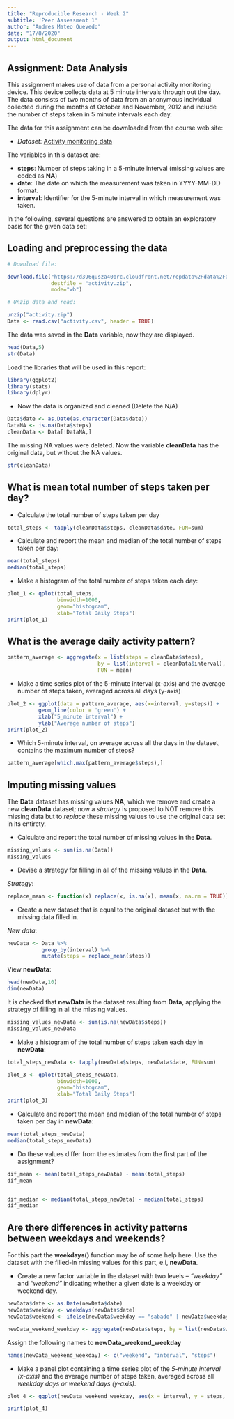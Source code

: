 ```yaml
---
title: "Reproducible Research - Week 2"
subtitle: 'Peer Assessment 1'
author: "Andres Mateo Quevedo"
date: "17/8/2020"
output: html_document
---
```


## Assignment: Data Analysis

This assignment makes use of data from a personal activity monitoring device. This device collects data at 5 minute intervals through out the day. The data consists of two months of data from an anonymous individual collected during the months of October and November, 2012 and include the number of steps taken in 5 minute intervals each day.

The data for this assignment can be downloaded from the course web site:

- *Dataset*: [Activity monitoring data](https://d396qusza40orc.cloudfront.net/repdata%2Fdata%2Factivity.zip)

The variables in this dataset are:

- **steps**: Number of steps taking in a 5-minute interval (missing values are coded as **NA**)
- **date**: The date on which the measurement was taken in YYYY-MM-DD format.
- **interval**: Identifier for the 5-minute interval in which measurement was taken.



In the following, several questions are answered to obtain an exploratory basis for the given data set:


## Loading and preprocessing the data



```r
# Download file:

download.file("https://d396qusza40orc.cloudfront.net/repdata%2Fdata%2Factivity.zip", 
              destfile = "activity.zip", 
              mode="wb")

# Unzip data and read: 

unzip("activity.zip")
Data <- read.csv("activity.csv", header = TRUE)
```

The data was saved in the **Data** variable, now they are displayed.

```r
head(Data,5)
str(Data)
```

Load the libraries that will be used in this report:

```r
library(ggplot2)
library(stats)
library(dplyr)
```

- Now the data is organized and cleaned (Delete the N/A)

```r
Data$date <- as.Date(as.character(Data$date))   
DataNA <- is.na(Data$steps)
cleanData <- Data[!DataNA,]
```

The missing NA values were deleted. Now the variable **cleanData** has the original data, but without the NA values.

```r
str(cleanData)
```

## What is mean total number of steps taken per day?

- Calculate the total number of steps taken per day

```r
total_steps <- tapply(cleanData$steps, cleanData$date, FUN=sum)
```

- Calculate and report the mean and median of the total number of steps taken per day:

```r
mean(total_steps)
median(total_steps)
```

- Make a histogram of the total number of steps taken each day:

```r
plot_1 <- qplot(total_steps, 
                binwidth=1000, 
                geom="histogram", 
                xlab="Total Daily Steps")
print(plot_1)
```


## What is the average daily activity pattern?

```r
pattern_average <- aggregate(x = list(steps = cleanData$steps), 
                             by = list(interval = cleanData$interval),
                             FUN = mean)
```

- Make a time series plot of the 5-minute interval (x-axis) and the average number of steps taken, averaged across all days (y-axis)

```r
plot_2 <- ggplot(data = pattern_average, aes(x=interval, y=steps)) +
          geom_line(color = 'green') +
          xlab("5_minute interval") +
          ylab("Average number of steps")
print(plot_2)
```

- Which 5-minute interval, on average across all the days in the dataset, contains the maximum number of steps?

```r
pattern_average[which.max(pattern_average$steps),]
```

## Imputing missing values

The **Data** dataset has missing values **NA**, which we remove and create a new **cleanData** dataset; now a *strategy* is proposed to NOT remove this missing data but to *replace* these missing values to use the original data set in its entirety.

- Calculate and report the total number of missing values in the **Data**.

```r
missing_values <- sum(is.na(Data))
missing_values
```

- Devise a strategy for filling in all of the missing values in the **Data**.

*Strategy*:

```r
replace_mean <- function(x) replace(x, is.na(x), mean(x, na.rm = TRUE))
```

- Create a new dataset that is equal to the original dataset but with the missing data filled in.

*New data*:

```r
newData <- Data %>% 
           group_by(interval) %>% 
           mutate(steps = replace_mean(steps))
```

View **newData**:

```r
head(newData,10)
dim(newData)
```

It is checked that **newData** is the dataset resulting from **Data**, applying the strategy of filling in all the missing values.

```r
missing_values_newData <- sum(is.na(newData$steps))
missing_values_newData
```

- Make a histogram of the total number of steps taken each day in **newData**:

```r
total_steps_newData <- tapply(newData$steps, newData$date, FUN=sum)

plot_3 <- qplot(total_steps_newData, 
                binwidth=1000, 
                geom="histogram", 
                xlab="Total Daily Steps")
print(plot_3)
```

- Calculate and report the mean and median of the total number of steps taken per day in **newData**:

```r
mean(total_steps_newData)
median(total_steps_newData)
```

- Do these values differ from the estimates from the first part of the assignment?

```r
dif_mean <- mean(total_steps_newData) - mean(total_steps)
dif_mean


dif_median <- median(total_steps_newData) - median(total_steps)
dif_median
```

## Are there differences in activity patterns between weekdays and weekends?

For this part the **weekdays()** function may be of some help here. Use the dataset with the filled-in missing values for this part, e.i, **newData**.


- Create a new factor variable in the dataset with two levels – *“weekday”* and *“weekend”* indicating whether a given date is a weekday or weekend day.

```r
newData$date <- as.Date(newData$date)
newData$weekday <- weekdays(newData$date)
newData$weekend <- ifelse(newData$weekday == "sabado" | newData$weekday == "domingo", "Weekend", "Weekday" )

newData_weekend_weekday <- aggregate(newData$steps, by = list(newData$weekend, newData$interval), mean)

```

Assign the following names to **newData_weekend_weekday**

```r
names(newData_weekend_weekday) <- c("weekend", "interval", "steps")
```

- Make a panel plot containing a time series plot of the *5-minute interval (x-axis)* and the average number of steps taken, averaged across all *weekday days or weekend days (y-axis)*.

```r
plot_4 <- ggplot(newData_weekend_weekday, aes(x = interval, y = steps, color = weekend)) + geom_line() + facet_grid(weekend ~ .) + labs(title = "Mean of Steps by Interval", x = "interval", y = "steps")

print(plot_4)
```
